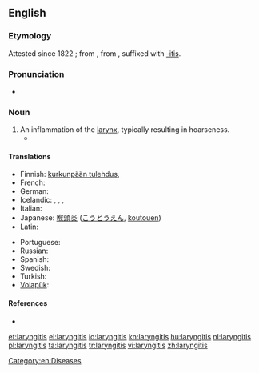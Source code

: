 ==English==
{{wikipedia}}

===Etymology===
Attested since 1822 {{C.E.}}; from {{etyl|la}} ''{{l|la|larynx}}'', from {{etyl|grc}} {{term|λάρυγξ|tr=larunks|lang=grc|sc=polytonic}}, suffixed with [[-itis]].

===Pronunciation===
* {{a|US}} {{IPA|/læɹɪnˈdʒajɾɪs/}}

===Noun===
{{en-noun|-}}

# An inflammation of the [[larynx]], typically resulting in hoarseness.
#* {{quote-book
|year=1960
|author={{w|P. G. Wodehouse}}
|title={{w|Jeeves in the Offing}}
|section=chapter XI
|passage=The moment had come for the honeyed word. I lowered my voice to a confidential murmur, but on her inquiring if I had '''laryngitis''' raised it again.}}

====Translations====
{{trans-top|inflammation of the larynx}}
* Finnish: [[kurkunpään tulehdus]], {{t+|fi|laryngiitti}}
* French: {{t+|fr|laryngite}}
* German: {{t-|de|Kehlkopfentzündung|f}}
* Icelandic: {{t-|is|barkakýlisbólga|f}}, {{t-|is|barkakýliskvef|n}}, {{t-|is|raddbandakvef|n}}, {{t-|is|barkabólga|f}}
* Italian: {{t-|it|laringite|f}}
* Japanese: [[喉頭炎]] ([[こうとうえん]], [[koutouen]])
* Latin: {{t-|la|laryngitis}}
{{trans-mid}}
* Portuguese: {{t+|pt|laringite}}
* Russian: {{t+|ru|ларингит|m|sc=Cyrl|tr=laringít}}
* Spanish: {{t-|es|laringite}}
* Swedish: {{t+|sv|laryngit}}
* Turkish: {{t-|tr|gırtlak yangısı}}
* [[Volapük]]: {{t-|vo|larinaflamat}}
{{trans-bottom}}

====References====
* {{R:Online Etymology Dictionary}}

[[Category:en:Diseases]]

[[et:laryngitis]]
[[el:laryngitis]]
[[io:laryngitis]]
[[kn:laryngitis]]
[[hu:laryngitis]]
[[nl:laryngitis]]
[[pl:laryngitis]]
[[ta:laryngitis]]
[[tr:laryngitis]]
[[vi:laryngitis]]
[[zh:laryngitis]]